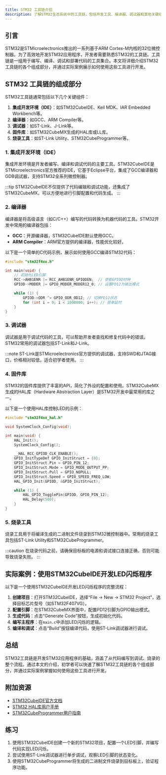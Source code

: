 ```yaml
---
title: STM32 工具链介绍
description: 了解STM32生态系统中的工具链，包括开发工具、编译器、调试器和其他关键组件，帮助初学者快速上手STM32开发。
---
```


## 引言

STM32是STMicroelectronics推出的一系列基于ARM Cortex-M内核的32位微控制器。为了高效地开发STM32应用程序，开发者需要熟悉STM32的工具链。工具链是一组用于编写、编译、调试和部署代码的工具集合。本文将详细介绍STM32工具链的各个组成部分，并通过实际案例展示如何使用这些工具进行开发。

## STM32 工具链的组成部分

STM32工具链通常包括以下几个关键组件：

1. **集成开发环境（IDE）**：如STM32CubeIDE、Keil MDK、IAR Embedded Workbench等。
2. **编译器**：如GCC、ARM Compiler等。
3. **调试器**：如ST-Link、J-Link等。
4. **固件库**：如STM32CubeMX生成的HAL库或LL库。
5. **烧录工具**：如ST-Link Utility、STM32CubeProgrammer等。

### 1. 集成开发环境（IDE）

集成开发环境是开发者编写、编译和调试代码的主要工具。STM32CubeIDE是STMicroelectronics官方推荐的IDE，它基于Eclipse平台，集成了GCC编译器和GDB调试器，支持STM32全系列微控制器。

:::tip
STM32CubeIDE不仅提供了代码编辑和调试功能，还集成了STM32CubeMX，可以方便地进行引脚配置和代码生成。
:::

### 2. 编译器

编译器是将高级语言（如C/C++）编写的代码转换为机器代码的工具。STM32开发中常用的编译器包括：

- **GCC**：开源编译器，STM32CubeIDE默认使用GCC。
- **ARM Compiler**：ARM官方提供的编译器，性能优化较好。

以下是一个简单的C代码示例，展示如何使用GCC编译STM32代码：

```c
#include "stm32f4xx.h"

int main(void) {
    // 初始化LED引脚
    RCC->AHB1ENR |= RCC_AHB1ENR_GPIODEN;  // 使能GPIOD时钟
    GPIOD->MODER |= GPIO_MODER_MODER12_0; // 设置PD12为输出模式

    while (1) {
        GPIOD->ODR ^= GPIO_ODR_OD12; // 切换PD12状态
        for (int i = 0; i < 1000000; i++); // 简单延时
    }
}
```

### 3. 调试器

调试器是用于调试代码的工具，可以帮助开发者查找和修复代码中的错误。STM32常用的调试器包括ST-Link和J-Link。

:::note
ST-Link是STMicroelectronics官方提供的调试器，支持SWD和JTAG接口，价格相对较低，适合初学者使用。
:::

### 4. 固件库

STM32的固件库提供了丰富的API，简化了外设的配置和使用。STM32CubeMX生成的HAL库（Hardware Abstraction Layer）是STM32开发中最常用的库之一。

以下是一个使用HAL库控制LED的示例：

```c
#include "stm32f4xx_hal.h"

void SystemClock_Config(void);

int main(void) {
    HAL_Init();
    SystemClock_Config();

    __HAL_RCC_GPIOD_CLK_ENABLE();
    GPIO_InitTypeDef GPIO_InitStruct = {0};
    GPIO_InitStruct.Pin = GPIO_PIN_12;
    GPIO_InitStruct.Mode = GPIO_MODE_OUTPUT_PP;
    GPIO_InitStruct.Pull = GPIO_NOPULL;
    GPIO_InitStruct.Speed = GPIO_SPEED_FREQ_LOW;
    HAL_GPIO_Init(GPIOD, &GPIO_InitStruct);

    while (1) {
        HAL_GPIO_TogglePin(GPIOD, GPIO_PIN_12);
        HAL_Delay(500);
    }
}
```

### 5. 烧录工具

烧录工具用于将编译生成的二进制文件烧录到STM32微控制器中。常用的烧录工具包括ST-Link Utility和STM32CubeProgrammer。

:::caution
在烧录代码之前，请确保目标板的电源和调试接口连接正确，否则可能导致烧录失败。
:::

## 实际案例：使用STM32CubeIDE开发LED闪烁程序

以下是一个使用STM32CubeIDE开发LED闪烁程序的完整流程：

1. **创建项目**：打开STM32CubeIDE，选择“File -> New -> STM32 Project”，选择目标芯片型号（如STM32F407VG）。
2. **配置引脚**：在STM32CubeMX界面中，配置PD12引脚为GPIO输出模式。
3. **生成代码**：点击“Generate Code”按钮，生成初始化代码。
4. **编写主程序**：在`main.c`中添加LED闪烁的逻辑。
5. **编译和调试**：点击“Build”按钮编译代码，使用ST-Link调试器进行调试。

## 总结

STM32工具链是开发STM32应用程序的基础，涵盖了从代码编写到调试、烧录的整个流程。通过本文的介绍，初学者可以快速了解STM32工具链的各个组成部分，并通过实际案例掌握如何使用这些工具进行开发。

## 附加资源

- [STM32CubeIDE官方文档](https://www.st.com/en/development-tools/stm32cubeide.html)
- [STM32 HAL库用户手册](https://www.st.com/resource/en/user_manual/dm00105879.pdf)
- [STM32CubeProgrammer用户指南](https://www.st.com/resource/en/user_manual/dm00450550.pdf)

## 练习

1. 使用STM32CubeIDE创建一个新的STM32项目，配置一个LED引脚，并编写代码实现LED闪烁。
2. 尝试使用ST-Link调试器进行单步调试，观察LED引脚的状态变化。
3. 使用STM32CubeProgrammer将生成的二进制文件烧录到目标板上，验证程序功能。